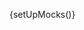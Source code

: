 
{setUpMocks()}

<Meta
  title="Modular Checkout/Billing Information Form"
  Components="justifi-billing-information-form"
  of={JustifiBillingForm}
/>

<Title />

---

Renders a form for collecting billing details as part of a checkout flow.

This component is **designed to be used within** the `justifi-checkout-wrapper` and **does not accept props directly**. Instead, it relies on shared state passed through the Stencil Store, managed by the wrapper component.

> **Note:** You can also use the `billingInformation` object directly in the `submitCheckout` method called on the wrapper instead of using this component.

```javascript
wrapperRef.submitCheckout({
  billingInformation: {
    name: 'John Doe',;
    address_line1: '123 Main St',
    address_line2: 'Apt 4B', // Optional
    address_city:  'Springfield',
    address_state:  'IL', // Two-letter state code
    address_postal_code: '62701',
  },
});
```

This component can be used in conjunction with the following subcomponents:

- [justifi-card-form](/docs/modular-checkout-card-form--docs)
- [justifi-bank-account-form](/docs/modular-checkout-bank-account-form--docs)
- [justifi-saved-payment-methods](/docs/modular-checkout-saved-payment-methods--docs)
- [justifi-sezzle-payment-method](/docs/modular-checkout-sezzle-payment-method--docs)

### Authorization

**Authorization** and business context are also handled by `justifi-checkout-wrapper`, which manages authentication tokens and related configuration.

This component exposes **no public methods or properties** and is not intended for standalone use.

# Example Usage

---

<ComponentBox>
  <justifi-checkout-wrapper
    account-id="acc_123"
    auth-token="123abc"
    checkout-id="cho_123"
  >
    <justifi-billing-information-form />
  </justifi-checkout-wrapper>
</ComponentBox>

---

<Source dark language="html" code={codeExampleFull} />

